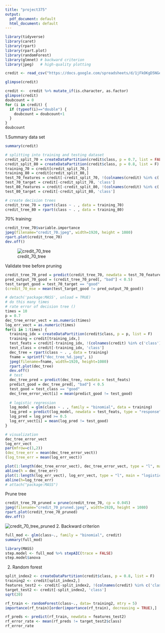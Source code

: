 ---
title: "project375"
output:
  pdf_document: default
  html_document: default
---
```{r}
library(tidyverse)
library(caret)
library(rpart)
library(rpart.plot)
library(randomForest)
library(glmnet) # backward criterion
library(jpeg)   # high-quality plotting
```


```{r}
credit <- read_csv("https://docs.google.com/spreadsheets/d/1jFkOKgD5NGeD8mDj_42oBNJfFVK42-1cMKk0JxVFxeA/gviz/tq?tqx=out:csv")
```

```{r}
glimpse(credit)
```

```{r}
credit <-  credit %>% mutate_if(is.character, as.factor)
glimpse(credit)
doubcount = 0
for (i in credit) {
  if (typeof(i)=="double") {
    doubcount = doubcount+1
  }
}
doubcount
```
1.Summary data set
```{r}
summary(credit)
```

```{r}
# splitting into training and testing dataset
credit_split_70 = createDataPartition(credit$class, p = 0.7, list = FALSE)
credit_split_80 = createDataPartition(credit$class, p = 0.8, list = F)
training_70 = credit[credit_split_70,]
training_80 = credit[credit_split_80,]
test_70_features = credit[-credit_split_70, !(colnames(credit) %in% c('class'))]
test_70_target = credit[-credit_split_70, 'class']
test_80_features = credit[-credit_split_80, !(colnames(credit) %in% c('class'))]
test_80_target = credit[-credit_split_80, 'class']
```

```{r}
# create decision trees
credit_tree_70 = rpart(class ~ . , data = training_70)
credit_tree_80 = rpart(class ~ . , data = training_80)

```

70% training:

```{r}
credit_tree_70$variable.importance
jpeg(filename="credit_70.jpeg", width=1920, height = 1080)
rpart.plot(credit_tree_70)
dev.off()
```

![credit_70_tree](credit_70.jpeg)

Validate tree before pruning

```{r}
credit_tree_70_pred = predict(credit_tree_70, newdata = test_70_features)
pred_output_70_good = (credit_tree_70_pred[, "bad"] < 0.5)
test_target_good = test_70_target == "good"
(credit_70_mse = mean(test_target_good != pred_output_70_good))
```

```{r}
# detach('package:MASS', unload = TRUE)
# do this many times
# rate error of decision tree ()
times = 10
p = 0.7
dec_tree_error_vect = as.numeric(times)
log_err_vect = as.numeric(times)
for(i in 1:times) {
  training_idx = createDataPartition(credit$class, p = p, list = F)
  training = credit[training_idx,]
  test_feats = credit[-training_idx, !(colnames(credit) %in% c('class'))]
  test_class = credit[-training_idx, 'class']
  dec_tree = rpart(class ~ . , data = training)
  fname = sprintf("dec_tree_%d.jpeg", i)
  jpeg(filename=fname, width=1920, height=1080)
  rpart.plot(dec_tree)
  dev.off()
  # test
  dec_tree_pred = predict(dec_tree, newdata = test_feats)
  predict_good = dec_tree_pred[, "bad"] < 0.5
  test_good = test_class == "good"
  dec_tree_error_vect[i] = mean(predict_good != test_good)
  
  # logistic regression
  log_model = glm(class ~ . , family = "binomial", data = training)
  log_pred = predict(log_model, newdata = test_feats, type = "response")
  log_pred = log_pred >= 0.5
  log_err_vect[i] = mean(log_pred != test_good)
}
```
```{r}
# visualization
dec_tree_error_vect
log_err_vect
par(mfrow=c(1,2))
(dec_tree_err = mean(dec_tree_error_vect))
(log_tree_err = mean(log_err_vect))

plot(1:length(dec_tree_error_vect), dec_tree_error_vect, type = "l", main = "decision tree err")
abline(h = dec_tree_err)
plot(1:length(log_err_vect), log_err_vect, type = "l", main = "logistic err")
abline(h=log_tree_err)
# attach("package:MASS")
```


Prune tree

```{r}
credit_tree_70_pruned = prune(credit_tree_70, cp = 0.045)
jpeg(filename="credit_70_pruned.jpeg", width=1920, height = 1080)
rpart.plot(credit_tree_70_pruned)
dev.off()
```

![credit_70_tree_pruned](credit_70_pruned.jpeg)
2. Backward criterion
```{r}
full_mod <- glm(class~., family = "binomial", credit)
summary(full_mod)
```

```{r}
library(MASS)
step.model <- full_mod %>% stepAIC(trace = FALSE)
step.model$anova
```
2. Random forest
```{r}
split_index2 <- createDataPartition(credit$class, p = 0.8, list = F)
training2 <- credit[split_index2,]
features_test2 <- credit[-split_index2, !(colnames(credit) %in% c('class'))]
target_test2 <- credit[-split_index2, 'class']
sqrt(20)

rf_train <- randomForest(class~., data= training2, mtry = 5)
importance(rf_train)[order(importance(rf_train), decreasing = TRUE),]

```

```{r}
rf_preds <- predict(rf_train, newdata = features_test2)
rf_error_rate <- mean(rf_preds != target_test2$class)
rf_error_rate
```



